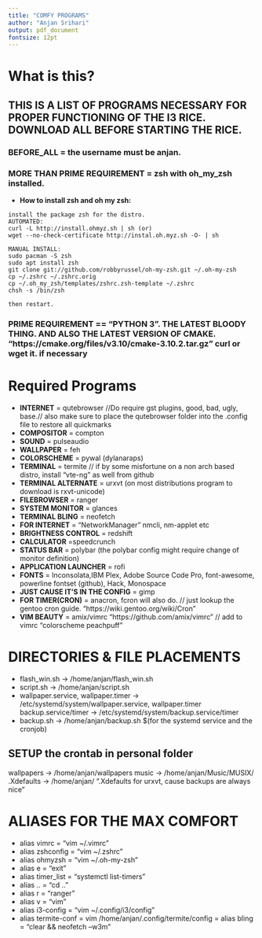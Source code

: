```yaml
---
title: "COMFY PROGRAMS"
author: "Anjan Srihari"
output: pdf_document
fontsize: 12pt
---
```

\tableofcontents
\newpage


# What is this?

## THIS IS A LIST OF PROGRAMS NECESSARY FOR PROPER FUNCTIONING OF THE I3 RICE. DOWNLOAD ALL BEFORE STARTING THE RICE.

### BEFORE_ALL = the username must be anjan.

### MORE THAN PRIME REQUIREMENT = zsh with oh_my_zsh installed.
- **How to install zsh and oh my zsh:**

```
install the package zsh for the distro.
AUTOMATED:
curl -L http://install.ohmyz.sh | sh (or)
wget --no-check-certificate http://instal.oh.myz.sh -O- | sh

MANUAL INSTALL:
sudo pacman -S zsh
sudo apt install zsh
git clone git://github.com/robbyrussel/oh-my-zsh.git ~/.oh-my-zsh
cp ~/.zshrc ~/.zshrc.orig
cp ~/.oh_my_zsh/templates/zshrc.zsh-template ~/.zshrc
chsh -s /bin/zsh

then restart.
```

### PRIME REQUIREMENT == "PYTHON 3". THE LATEST BLOODY THING. AND ALSO THE LATEST VERSION OF CMAKE. "https://cmake.org/files/v3.10/cmake-3.10.2.tar.gz" curl or wget it. if necessary

# Required Programs

- **INTERNET** = qutebrowser //Do require gst plugins, good, bad, ugly, base.// also make sure to place the qutebrowser folder into the .config file to restore all quickmarks
- **COMPOSITOR** = compton
- **SOUND** = pulseaudio
- **WALLPAPER** = feh
- **COLORSCHEME** = pywal (dylanaraps)
- **TERMINAL** = termite // if by some misfortune on a non arch based distro, install "vte-ng" as well from github
- **TERMINAL ALTERNATE** = urxvt (on most distributions program to download is rxvt-unicode)
- **FILEBROWSER** = ranger
- **SYSTEM MONITOR** = glances
- **TERMINAL BLING** = neofetch
- **FOR INTERNET** = "NetworkManager" nmcli, nm-applet etc
- **BRIGHTNESS CONTROL** = redshift
- **CALCULATOR** =speedcrunch
- **STATUS BAR** = polybar (the polybar config might require change of monitor definition)
- **APPLICATION LAUNCHER** = rofi
- **FONTS** = Inconsolata,IBM Plex, Adobe Source Code Pro, font-awesome, powerline fontset (github), Hack, Monospace
- **JUST CAUSE IT'S IN THE CONFIG** = gimp
- **FOR TIMER(CRON)** = anacron, fcron will also do. // just lookup the gentoo cron guide. "https://wiki.gentoo.org/wiki/Cron"
- **VIM BEAUTY** = amix/vimrc "https://github.com/amix/vimrc" // add to vimrc "colorscheme peachpuff"

# DIRECTORIES & FILE PLACEMENTS

- flash_win.sh $\to$ /home/anjan/flash_win.sh
- script.sh $\to$ /home/anjan/script.sh
- wallpaper.service, wallpaper.timer $\to$ /etc/systemd/system/wallpaper.service, wallpaper.timer backup.service/timer $\to$ /etc/systemd/system/backup.service/timer
- backup.sh $\to$ /home/anjan/backup.sh $(for the systemd service and the cronjob)

## SETUP the crontab in personal folder
wallpapers $\to$ /home/anjan/wallpapers
music $\to$ /home/anjan/Music/MUSIX/
.Xdefaults $\to$ /home/anjan/ ".Xdefaults for urxvt, cause backups are always nice"

# ALIASES FOR THE MAX COMFORT

- alias vimrc = "vim ~/.vimrc"
- alias zshconfig = "vim ~/.zshrc"
- alias ohmyzsh = "vim ~/.oh-my-zsh"
- alias e = "exit"
- alias timer_list = "systemctl list-timers"
- alias .. = "cd .."
- alias r = "ranger"
- alias v = "vim"
- alias i3-config = "vim ~/.config/i3/config"
- alias termite-conf = vim /home/anjan/.config/termite/config
= alias bling = "clear && neofetch --w3m"
